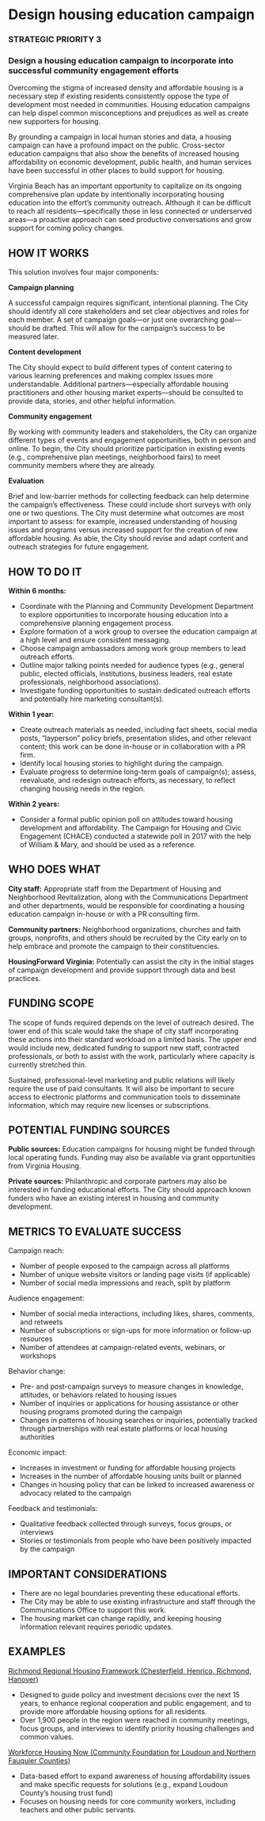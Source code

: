 # Design housing education campaign

### STRATEGIC PRIORITY 3 {.unnumbered .unlisted}

### Design a housing education campaign to incorporate into successful community engagement efforts  {.unnumbered .unlisted}

Overcoming the stigma of increased density and affordable housing is a necessary step if existing residents consistently oppose the type of development most needed in communities. Housing education campaigns can help dispel common misconceptions and prejudices as well as create new supporters for housing. 

By grounding a campaign in local human stories and data, a housing campaign can have a profound impact on the public. Cross-sector education campaigns that also show the benefits of increased housing affordability on economic development, public health, and human services have been successful in other places to build support for housing.

Virginia Beach has an important opportunity to capitalize on its ongoing comprehensive plan update by intentionally incorporating housing education into the effort’s community outreach. Although it can be difficult to reach all residents—specifically those in less connected or underserved areas—a proactive approach can seed productive conversations and grow support for coming policy changes.

## HOW IT WORKS

This solution involves four major components:

**Campaign planning**

A successful campaign requires significant, intentional planning. The City should identify all core stakeholders and set clear objectives and roles for each member. A set of campaign goals—or just one overarching goal—should be drafted. This will allow for the campaign’s success to be measured later.

**Content development**

The City should expect to build different types of content catering to various learning preferences and making complex issues more understandable. Additional partners—especially affordable housing practitioners and other housing market experts—should be consulted to provide data, stories, and other helpful information.

**Community engagement**

By working with community leaders and stakeholders, the City can organize different types of events and engagement opportunities, both in person and online. To begin, the City should prioritize participation in existing events (e.g., comprehensive plan meetings, neighborhood fairs) to meet community members where they are already.

**Evaluation**

Brief and low-barrier methods for collecting feedback can help determine the campaign’s effectiveness. These could include short surveys with only one or two questions. The City must determine what outcomes are most important to assess: for example, increased understanding of housing issues and programs versus increased support for the creation of new affordable housing. As able, the City should revise and adapt content and outreach strategies for future engagement.

## HOW TO DO IT

**Within 6 months:**

* Coordinate with the Planning and Community Development Department to explore opportunities to incorporate housing education into a comprehensive planning engagement process.
* Explore formation of a work group to oversee the education campaign at a high level and ensure consistent messaging.
* Choose campaign ambassadors among work group members to lead outreach efforts.
* Outline major talking points needed for audience types (e.g., general public, elected officials, institutions, business leaders, real estate professionals, neighborhood associations).
* Investigate funding opportunities to sustain dedicated outreach efforts and potentially hire marketing consultant(s).

**Within 1 year:**

* Create outreach materials as needed, including fact sheets, social media posts, “layperson” policy briefs, presentation slides, and other relevant content; this work can be done in-house or in collaboration with a PR firm.
* Identify local housing stories to highlight during the campaign.
* Evaluate progress to determine long-term goals of campaign(s); assess, reevaluate, and redesign outreach efforts, as necessary, to reflect changing housing needs in the region.

**Within 2 years:**

* Consider a formal public opinion poll on attitudes toward housing development and affordability. The Campaign for Housing and Civic Engagement (CHACE) conducted a statewide poll in 2017 with the help of William & Mary, and should be used as a reference.

## WHO DOES WHAT

**City staff:** Appropriate staff from the Department of Housing and Neighborhood Revitalization, along with the Communications Department and other departments, would be responsible for coordinating a housing education campaign in-house or with a PR consulting firm.

**Community partners:** Neighborhood organizations, churches and faith groups, nonprofits, and others should be recruited by the City early on to help embrace and promote the campaign to their constituencies.

**HousingForward Virginia:** Potentially can assist the city in the initial stages of campaign development and provide support through data and best practices.

## FUNDING SCOPE

The scope of funds required depends on the level of outreach desired. The lower end of this scale would take the shape of city staff incorporating these actions into their standard workload on a limited basis. The upper end would include new, dedicated funding to support new staff, contracted professionals, or both to assist with the work, particularly where capacity is currently stretched thin.

Sustained, professional-level marketing and public relations will likely require the use of paid consultants. It will also be important to secure access to electronic platforms and communication tools to disseminate information, which may require new licenses or subscriptions.

## POTENTIAL FUNDING SOURCES

**Public sources:** Education campaigns for housing might be funded through local operating funds. Funding may also be available via grant opportunities from Virginia Housing.

**Private sources:** Philanthropic and corporate partners may also be interested in funding educational efforts. The City should approach known funders who have an existing interest in housing and community development.

## METRICS TO EVALUATE SUCCESS

Campaign reach:

* Number of people exposed to the campaign across all platforms
* Number of unique website visitors or landing page visits (if applicable)
* Number of social media impressions and reach, split by platform

Audience engagement:

* Number of social media interactions, including likes, shares, comments, and retweets
* Number of subscriptions or sign-ups for more information or follow-up resources
* Number of attendees at campaign-related events, webinars, or workshops

Behavior change:

* Pre- and post-campaign surveys to measure changes in knowledge, attitudes, or behaviors related to housing issues
* Number of inquiries or applications for housing assistance or other housing programs promoted during the campaign
* Changes in patterns of housing searches or inquiries, potentially tracked through partnerships with real estate platforms or local housing authorities

Economic impact:

* Increases in investment or funding for affordable housing projects
* Increases in the number of affordable housing units built or planned
* Changes in housing policy that can be linked to increased awareness or advocacy related to the campaign

Feedback and testimonials:

* Qualitative feedback collected through surveys, focus groups, or interviews
* Stories or testimonials from people who have been positively impacted by the campaign

## IMPORTANT CONSIDERATIONS

* There are no legal boundaries preventing these educational efforts.
* The City may be able to use existing infrastructure and staff through the Communications Office to support this work.
* The housing market can change rapidly, and keeping housing information relevant requires periodic updates.

## EXAMPLES

[Richmond Regional Housing Framework (Chesterfield, Henrico, Richmond, Hanover)](https://pharva.com/framework/)

* Designed to guide policy and investment decisions over the next 15 years, to enhance regional cooperation and public engagement, and to provide more affordable housing options for all residents.
* Over 1,900 people in the region were reached in community meetings, focus groups, and interviews to identify priority housing challenges and common values.

[Workforce Housing Now (Community Foundation for Loudoun and Northern Fauquier Counties)](https://workforcehousingnow.org/)

* Data-based effort to expand awareness of housing affordability issues and make specific requests for solutions (e.g., expand Loudoun County’s housing trust fund)
* Focuses on housing needs for core community workers, including teachers and other public servants.
